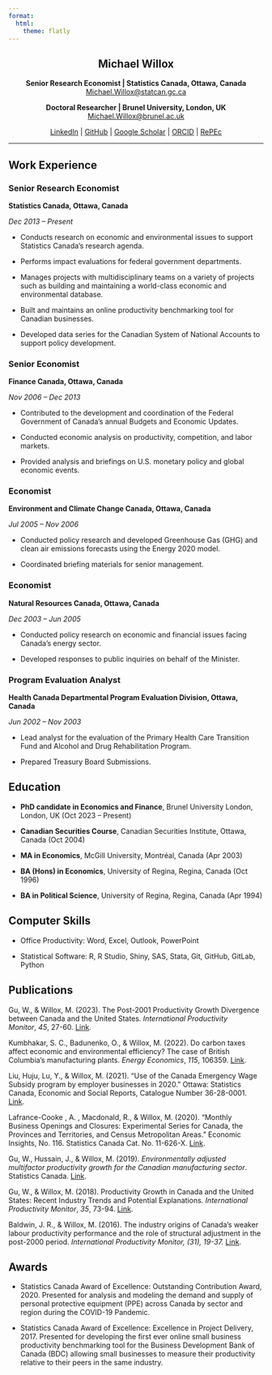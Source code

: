 ```yaml
---
format:
  html:
    theme: flatly
---
```


::: {style="text-align: center;"}
# Michael Willox

**Senior Research Economist \| Statistics Canada, Ottawa, Canada**\
[Michael.Willox@statcan.gc.ca](mailto:Michael.Willox@statcan.gc.ca)\

**Doctoral Researcher \| Brunel University, London, UK**\
[Michael.Willox@brunel.ac.uk](mailto:Michael.Willox\@brunel.ac.uk)\

[LinkedIn](https://www.linkedin.com/in/michael-willox) \| [GitHub](https://github.com/MichaelWillox) \| [Google Scholar](https://scholar.google.com/citations?user=ufTAM-AAAAAJ&hl=en) \| [ORCID](https://orcid.org/my-orcid?orcid=0000-0003-2738-5994) \| [RePEc](https://authors.repec.org/pro/pwi388/)
:::

------------------------------------------------------------------------

## Work Experience

### Senior Research Economist

**Statistics Canada, Ottawa, Canada**

*Dec 2013 – Present*

-   Conducts research on economic and environmental issues to support Statistics Canada’s research agenda.

-   Performs impact evaluations for federal government departments.

-   Manages projects with multidisciplinary teams on a variety of projects such as building and maintaining a world-class economic and environmental database.

-   Built and maintains an online productivity benchmarking tool for Canadian businesses.

-   Developed data series for the Canadian System of National Accounts to support policy development.

### Senior Economist

**Finance Canada, Ottawa, Canada**

*Nov 2006 – Dec 2013*

-   Contributed to the development and coordination of the Federal Government of Canada’s annual Budgets and Economic Updates.

-   Conducted economic analysis on productivity, competition, and labor markets.

-   Provided analysis and briefings on U.S. monetary policy and global economic events.

### Economist

**Environment and Climate Change Canada, Ottawa, Canada**

*Jul 2005 – Nov 2006*

-   Conducted policy research and developed Greenhouse Gas (GHG) and clean air emissions forecasts using the Energy 2020 model.

-   Coordinated briefing materials for senior management.

### Economist

**Natural Resources Canada, Ottawa, Canada**

*Dec 2003 – Jun 2005*

-   Conducted policy research on economic and financial issues facing Canada’s energy sector.

-   Developed responses to public inquiries on behalf of the Minister.

### Program Evaluation Analyst

**Health Canada Departmental Program Evaluation Division, Ottawa, Canada**

*Jun 2002 – Nov 2003*

-   Lead analyst for the evaluation of the Primary Health Care Transition Fund and Alcohol and Drug Rehabilitation Program.

-   Prepared Treasury Board Submissions.

## Education

-   **PhD candidate in Economics and Finance**, Brunel University London, London, UK (Oct 2023 – Present)

-   **Canadian Securities Course**, Canadian Securities Institute, Ottawa, Canada (Oct 2004)

-   **MA in Economics**, McGill University, Montréal, Canada (Apr 2003)

-   **BA (Hons) in Economics**, University of Regina, Regina, Canada (Oct 1996)

-   **BA in Political Science**, University of Regina, Regina, Canada (Apr 1994)

## Computer Skills

-   Office Productivity: Word, Excel, Outlook, PowerPoint

-   Statistical Software: R, R Studio, Shiny, SAS, Stata, Git, GitHub, GitLab, Python

## Publications

Gu, W., & Willox, M. (2023). The Post-2001 Productivity Growth Divergence between Canada and the United States. *International Productivity Monitor*, *45*, 27-60. [Link](http://csls.ca/ipm/45/IPM_45_Gu.pdf).

Kumbhakar, S. C., Badunenko, O., & Willox, M. (2022). Do carbon taxes affect economic and environmental efficiency? The case of British Columbia’s manufacturing plants. *Energy Economics*, *115*, 106359. [Link](https://doi.org/10.1016/j.eneco.2022.106359).

Liu, Huju, Lu, Y., & Willox, M. (2021). "Use of the Canada Emergency Wage Subsidy program by employer businesses in 2020." Ottawa: Statistics Canada, Economic and Social Reports, Catalogue Number 36-28-0001. [Link](https://doi.org/10.25318/36280001202100600006-eng).

Lafrance-Cooke , A. , Macdonald, R., & Willox, M. (2020). "Monthly Business Openings and Closures: Experimental Series for Canada, the Provinces and Territories, and Census Metropolitan Areas.” Economic Insights, No. 116. Statistics Canada Cat. No. 11-626-X. [Link](https://www150.statcan.gc.ca/n1/pub/11-626-x/11-626-x2020014-eng.htm).

Gu, W., Hussain, J., & Willox, M. (2019). *Environmentally adjusted multifactor productivity growth for the Canadian manufacturing sector*. Statistics Canada. [Link](https://www150.statcan.gc.ca/n1/pub/11f0019m/11f0019m2019013-eng.htm).

Gu, W., & Willox, M. (2018). Productivity Growth in Canada and the United States: Recent Industry Trends and Potential Explanations. *International Productivity Monitor*, *35*, 73-94. [Link](https://www.csls.ca/ipm/35/Gu-Willox.pdf).

Baldwin, J. R., & Willox, M. (2016). The industry origins of Canada's weaker labour productivity performance and the role of structural adjustment in the post-2000 period. *International Productivity Monitor, (31), 19-37.* [Link](https://www.csls.ca/ipm/31/baldwin.pdf).

## Awards

-   Statistics Canada Award of Excellence: Outstanding Contribution Award, 2020. Presented for analysis and modeling the demand and supply of personal protective equipment (PPE) across Canada by sector and region during the COVID-19 Pandemic.

-   Statistics Canada Award of Excellence: Excellence in Project Delivery, 2017. Presented for developing the first ever online small business productivity benchmarking tool for the Business Development Bank of Canada (BDC) allowing small businesses to measure their productivity relative to their peers in the same industry.
     

